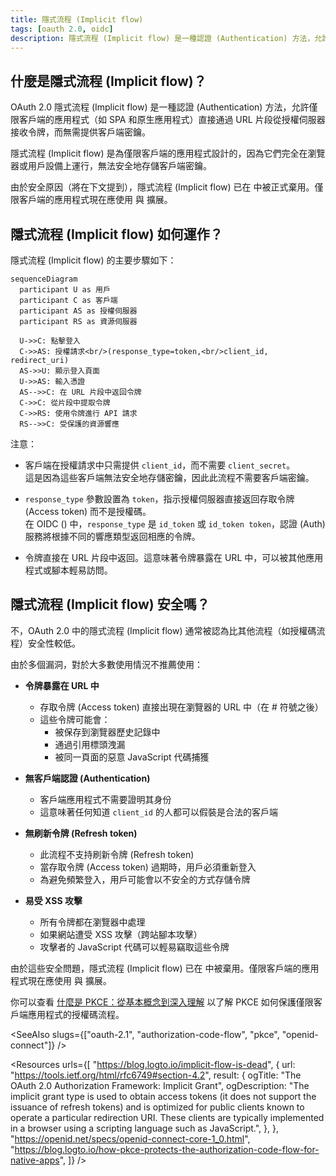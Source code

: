 ```yaml
---
title: 隱式流程 (Implicit flow)
tags: [oauth 2.0, oidc]
description: 隱式流程 (Implicit flow) 是一種認證 (Authentication) 方法，允許僅限客戶端的應用程式（如 SPA 和原生應用程式）直接通過 URL 片段從授權伺服器接收令牌，而無需提供客戶端密鑰。
---
```


## 什麼是隱式流程 (Implicit flow)？

OAuth 2.0 隱式流程 (Implicit flow) 是一種認證 (Authentication) 方法，允許僅限客戶端的應用程式（如 SPA 和原生應用程式）直接通過 URL 片段從授權伺服器接收令牌，而無需提供客戶端密鑰。

隱式流程 (Implicit flow) 是為僅限客戶端的應用程式設計的，因為它們完全在瀏覽器或用戶設備上運行，無法安全地存儲客戶端密鑰。

由於安全原因（將在下文提到），隱式流程 (Implicit flow) 已在 <Ref slug="oauth-2.1" /> 中被正式棄用。僅限客戶端的應用程式現在應使用 <Ref slug="authorization-code-flow" /> 與 <Ref slug="pkce" /> 擴展。

## 隱式流程 (Implicit flow) 如何運作？

隱式流程 (Implicit flow) 的主要步驟如下：

```mermaid
sequenceDiagram
  participant U as 用戶
  participant C as 客戶端
  participant AS as 授權伺服器
  participant RS as 資源伺服器

  U->>C: 點擊登入
  C->>AS: 授權請求<br/>(response_type=token,<br/>client_id, redirect_uri)
  AS->>U: 顯示登入頁面
  U->>AS: 輸入憑證
  AS-->>C: 在 URL 片段中返回令牌
  C->>C: 從片段中提取令牌
  C->>RS: 使用令牌進行 API 請求
  RS-->>C: 受保護的資源響應
```

注意：

- 客戶端在授權請求中只需提供 `client_id`，而不需要 `client_secret`。  
  這是因為這些客戶端無法安全地存儲密鑰，因此此流程不需要客戶端密鑰。

- `response_type` 參數設置為 `token`，指示授權伺服器直接返回存取令牌 (Access token) 而不是授權碼。  
  在 OIDC (<Ref slug="openid-connect" />) 中，`response_type` 是 `id_token` 或 `id_token token`，認證 (Auth) 服務將根據不同的響應類型返回相應的令牌。

- 令牌直接在 URL 片段中返回。這意味著令牌暴露在 URL 中，可以被其他應用程式或腳本輕易訪問。

## 隱式流程 (Implicit flow) 安全嗎？

不，OAuth 2.0 中的隱式流程 (Implicit flow) 通常被認為比其他流程（如授權碼流程）安全性較低。

由於多個漏洞，對於大多數使用情況不推薦使用：

- **令牌暴露在 URL 中**
   - 存取令牌 (Access token) 直接出現在瀏覽器的 URL 中（在 # 符號之後）
   - 這些令牌可能會：
     - 被保存到瀏覽器歷史記錄中
     - 通過引用標頭洩漏
     - 被同一頁面的惡意 JavaScript 代碼捕獲

- **無客戶端認證 (Authentication)**
   - 客戶端應用程式不需要證明其身份
   - 這意味著任何知道 `client_id` 的人都可以假裝是合法的客戶端

- **無刷新令牌 (Refresh token)**
   - 此流程不支持刷新令牌 (Refresh token)
   - 當存取令牌 (Access token) 過期時，用戶必須重新登入
   - 為避免頻繁登入，用戶可能會以不安全的方式存儲令牌

- **易受 XSS 攻擊**
   - 所有令牌都在瀏覽器中處理
   - 如果網站遭受 XSS 攻擊（跨站腳本攻擊）
   - 攻擊者的 JavaScript 代碼可以輕易竊取這些令牌

由於這些安全問題，隱式流程 (Implicit flow) 已在 <Ref slug="oauth-2.1" /> 中被棄用。僅限客戶端的應用程式現在應使用 <Ref slug="authorization-code-flow" /> 與 <Ref slug="pkce" /> 擴展。

你可以查看 [什麼是 PKCE：從基本概念到深入理解](https://blog.logto.io/how-pkce-protects-the-authorization-code-flow-for-native-apps) 以了解 PKCE 如何保護僅限客戶端應用程式的授權碼流程。

<SeeAlso
  slugs={["oauth-2.1", "authorization-code-flow", "pkce", "openid-connect"]}
/>

<Resources
  urls={[
    "https://blog.logto.io/implicit-flow-is-dead",
    {
      url: "https://tools.ietf.org/html/rfc6749#section-4.2",
      result: {
        ogTitle: "The OAuth 2.0 Authorization Framework: Implicit Grant",
        ogDescription:
          "The implicit grant type is used to obtain access tokens (it does not support the issuance of refresh tokens) and is optimized for public clients known to operate a particular redirection URI. These clients are typically implemented in a browser using a scripting language such as JavaScript.",
      },
    },
    "https://openid.net/specs/openid-connect-core-1_0.html",
    "https://blog.logto.io/how-pkce-protects-the-authorization-code-flow-for-native-apps",
  ]}
/>